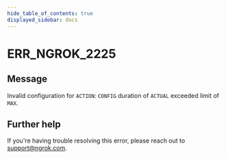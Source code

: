 ```yaml
---
hide_table_of_contents: true
displayed_sidebar: docs
---
```



# ERR_NGROK_2225

## Message

Invalid configuration for `ACTION`: `CONFIG` duration of `ACTUAL` exceeded limit of `MAX`.

<ErrorDetails error="err_ngrok_2225" />

## Further help

If you're having trouble resolving this error, please reach out to [support@ngrok.com](mailto:support@ngrok.com?subject=Help%20with%20ERR_NGROK_2225).
